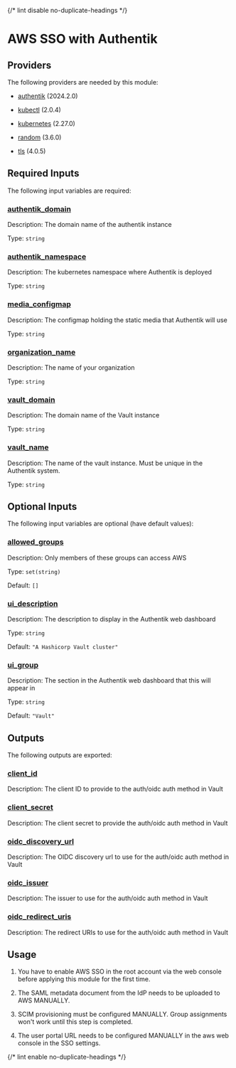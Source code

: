 
{/* lint disable no-duplicate-headings */}

# AWS SSO with Authentik

<ModuleHeader name="authentik_vault_sso" sourceHref="https://github.com/Panfactum/stack/tree/__PANFACTUM_VERSION_EDGE__/packages/infrastructure/authentik_vault_sso" status="stable" type="live" />

## Providers

The following providers are needed by this module:

* [authentik](https://registry.terraform.io/providers/hashicorp/authentik/2024.2.0/docs) (2024.2.0)

* [kubectl](#requirement_kubectl) (2.0.4)

* [kubernetes](https://registry.terraform.io/providers/hashicorp/kubernetes/2.27.0/docs) (2.27.0)

* [random](https://registry.terraform.io/providers/hashicorp/random/3.6.0/docs) (3.6.0)

* [tls](#requirement_tls) (4.0.5)

## Required Inputs

The following input variables are required:

### <a name="input_authentik_domain" /> [authentik\_domain](#input_authentik_domain)

Description: The domain name of the authentik instance

Type: `string`

### <a name="input_authentik_namespace" /> [authentik\_namespace](#input_authentik_namespace)

Description: The kubernetes namespace where Authentik is deployed

Type: `string`

### <a name="input_media_configmap" /> [media\_configmap](#input_media_configmap)

Description: The configmap holding the static media that Authentik will use

Type: `string`

### <a name="input_organization_name" /> [organization\_name](#input_organization_name)

Description: The name of your organization

Type: `string`

### <a name="input_vault_domain" /> [vault\_domain](#input_vault_domain)

Description: The domain name of the Vault instance

Type: `string`

### <a name="input_vault_name" /> [vault\_name](#input_vault_name)

Description: The name of the vault instance. Must be unique in the Authentik system.

Type: `string`

## Optional Inputs

The following input variables are optional (have default values):

### <a name="input_allowed_groups" /> [allowed\_groups](#input_allowed_groups)

Description: Only members of these groups can access AWS

Type: `set(string)`

Default: `[]`

### <a name="input_ui_description" /> [ui\_description](#input_ui_description)

Description: The description to display in the Authentik web dashboard

Type: `string`

Default: `"A Hashicorp Vault cluster"`

### <a name="input_ui_group" /> [ui\_group](#input_ui_group)

Description: The section in the Authentik web dashboard that this will appear in

Type: `string`

Default: `"Vault"`

## Outputs

The following outputs are exported:

### <a name="output_client_id" /> [client\_id](#output_client_id)

Description: The client ID to provide to the auth/oidc auth method in Vault

### <a name="output_client_secret" /> [client\_secret](#output_client_secret)

Description: The client secret to provide the auth/oidc auth method in Vault

### <a name="output_oidc_discovery_url" /> [oidc\_discovery\_url](#output_oidc_discovery_url)

Description: The OIDC discovery url to use for the auth/oidc auth method in Vault

### <a name="output_oidc_issuer" /> [oidc\_issuer](#output_oidc_issuer)

Description: The issuer to use for the auth/oidc auth method in Vault

### <a name="output_oidc_redirect_uris" /> [oidc\_redirect\_uris](#output_oidc_redirect_uris)

Description: The redirect URIs to use for the auth/oidc auth method in Vault

## Usage

1. You have to enable AWS SSO in the root account via the web console
   before applying this module for the first time.

2. The SAML metadata document from the IdP needs to be uploaded to AWS MANUALLY.

3. SCIM provisioning must be configured MANUALLY. Group assignments won't work until this step is completed.

4. The user portal URL needs to be configured MANUALLY in the aws web console in the SSO settings.

{/* lint enable no-duplicate-headings */}
